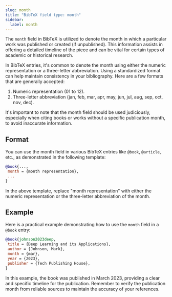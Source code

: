 ```yaml
---
slug: month
title: "BibTeX field type: month"
sidebar:
  label: month
---
```



The `month` field in BibTeX is utilized to denote the month in which a particular work was published or created (if unpublished). This information assists in offering a detailed timeline of the piece and can be vital for certain types of academic or historical research.

<CiteDrive />

In BibTeX entries, it's common to denote the month using either the numeric representation or a three-letter abbreviation. Using a standardized format can help maintain consistency in your bibliography. Here are a few formats that are generally accepted:

1. Numeric representation (01 to 12).
2. Three-letter abbreviation (jan, feb, mar, apr, may, jun, jul, aug, sep, oct, nov, dec).

It's important to note that the month field should be used judiciously, especially when citing books or works without a specific publication month, to avoid inaccurate information.

## Format

You can use the month field in various BibTeX entries like `@book`, `@article`, etc., as demonstrated in the following template:

```bibtex
@book{...,
 month = {month representation},
 ... 
}
```

In the above template, replace "month representation" with either the numeric representation or the three-letter abbreviation of the month.

## Example

Here is a practical example demonstrating how to use the `month` field in a `@book` entry:

```bibtex
@book{johnson2023deep,
 title = {Deep Learning and its Applications},
 author = {Johnson, Mark},
 month = {mar},
 year = {2023},
 publisher = {Tech Publishing House},
}

```

In this example, the book was published in March 2023, providing a clear and specific timeline for the publication. Remember to verify the publication month from reliable sources to maintain the accuracy of your references.